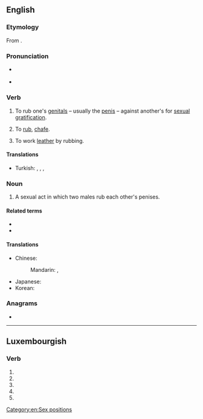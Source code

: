 ==English==
{{wp}}

===Etymology===
From {{der|en|fro|froter||to rub, to polish}}.

===Pronunciation===
* {{a|RP}} {{IPA|/fɹɒt/|lang=en}}
* {{rhymes|ɒt|lang=en}}

===Verb===
{{en-verb|frott}}

# {{lb|en|slang}} To rub one's [[genital]]s – usually the [[penis]] – against another's for [[sexual]] [[gratification]].
# {{lb|en|archaic}} To [[rub]], [[chafe]].
# {{lb|en|tanning}} To work [[leather]] by rubbing.

====Translations====
{{trans-top|to rub someone for sexual gratification}}
* Turkish: {{t|tr|kerkinmek}}, {{t|tr|sürttürmek}}, {{t+|tr|dayamak}}, {{t+|tr|fortlamak}}
{{trans-mid}}
{{trans-bottom}}

===Noun===
{{en-noun}}

# A sexual act in which two males rub each other's penises.

====Related terms====
* {{l|en|frotteurism}}
* {{l|en|frottage}}

====Translations====
{{trans-top|sexual act}}
* Chinese:
*: Mandarin: {{t|cmn|陰莖摩擦}}, {{t|cmn|阴茎摩擦|tr=yīnjīng mócā}}
{{trans-mid}}
* Japanese: {{t|ja|兜合わせ|tr=かぶとあわせ, kabutoawase}}
* Korean: {{t|ko|프롯}}
{{trans-bottom}}

===Anagrams===
* {{anagrams|en|Fort|for't|fort}}

[[Category:en:Sex positions]]

----

==Luxembourgish==

===Verb===
{{head|lb|verb form}}

# {{inflection of|froen||2|p|pres|indc|lang=lb}}
# {{inflection of|froen||1|s|pret|indc|lang=lb}}
# {{inflection of|froen||3|s|pret|indc|lang=lb}}
# {{inflection of|froen||2|p|pret|indc|lang=lb}}
# {{inflection of|froen||2|p|impr|lang=lb}}